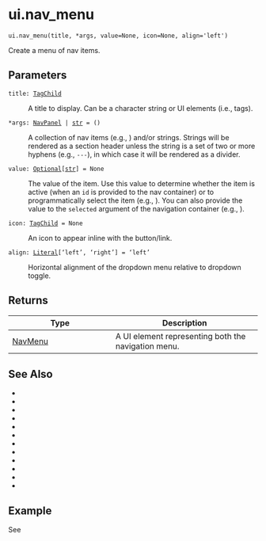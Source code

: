 # ui.nav_menu { #shiny.ui.nav_menu }

`ui.nav_menu(title, *args, value=None, icon=None, align='left')`

Create a menu of nav items.

## Parameters

<code><span class="parameter-name">title</span><span class="parameter-annotation-sep">:</span> <span class="parameter-annotation">[TagChild](`htmltools.TagChild`)</span></code>

:   A title to display. Can be a character string or UI elements (i.e., tags).

<code><span class="parameter-name">*args</span><span class="parameter-annotation-sep">:</span> <span class="parameter-annotation">[NavPanel](`shiny.ui._navs.NavPanel`) \| [str](`str`)</span> <span class="parameter-default-sep">=</span> <span class="parameter-default">()</span></code>

:   A collection of nav items (e.g., [](:func:`~shiny.ui.nav_panel`)) and/or strings.
    Strings will be rendered as a section header unless the string is a set
    of two or more hyphens (e.g., ``---``), in which case it will be rendered
    as a divider.

<code><span class="parameter-name">value</span><span class="parameter-annotation-sep">:</span> <span class="parameter-annotation">[Optional](`typing.Optional`)\[[str](`str`)\]</span> <span class="parameter-default-sep">=</span> <span class="parameter-default">None</span></code>

:   The value of the item. Use this value to determine whether the item is active
    (when an ``id`` is provided to the nav container) or to programmatically
    select the item (e.g., [](:func:`~shiny.ui.update_navs`)). You can also
    provide the value to the ``selected`` argument of the navigation container
    (e.g., [](:func:`~shiny.ui.navset_tab`)).

<code><span class="parameter-name">icon</span><span class="parameter-annotation-sep">:</span> <span class="parameter-annotation">[TagChild](`htmltools.TagChild`)</span> <span class="parameter-default-sep">=</span> <span class="parameter-default">None</span></code>

:   An icon to appear inline with the button/link.

<code><span class="parameter-name">align</span><span class="parameter-annotation-sep">:</span> <span class="parameter-annotation">[Literal](`typing.Literal`)\['left', 'right'\]</span> <span class="parameter-default-sep">=</span> <span class="parameter-default">'left'</span></code>

:   Horizontal alignment of the dropdown menu relative to dropdown toggle.

## Returns

| Type                                | Description                                         |
|-------------------------------------|-----------------------------------------------------|
| [NavMenu](`shiny.ui._navs.NavMenu`) | A UI element representing both the navigation menu. |

## See Also

* [](:func:`~shiny.ui.nav_panel`)
* [](:func:`~shiny.ui.nav_control`)
* [](:func:`~shiny.ui.nav_spacer`)
* [](:func:`~shiny.ui.navset_bar`)
* [](:func:`~shiny.ui.navset_tab`)
* [](:func:`~shiny.ui.navset_pill`)
* [](:func:`~shiny.ui.navset_underline`)
* [](:func:`~shiny.ui.navset_card_tab`)
* [](:func:`~shiny.ui.navset_card_pill`)
* [](:func:`~shiny.ui.navset_card_underline`)
* [](:func:`~shiny.ui.navset_pill_list`)
* [](:func:`~shiny.ui.navset_hidden`)



## Example

See [](:func:`~shiny.ui.nav_panel`)